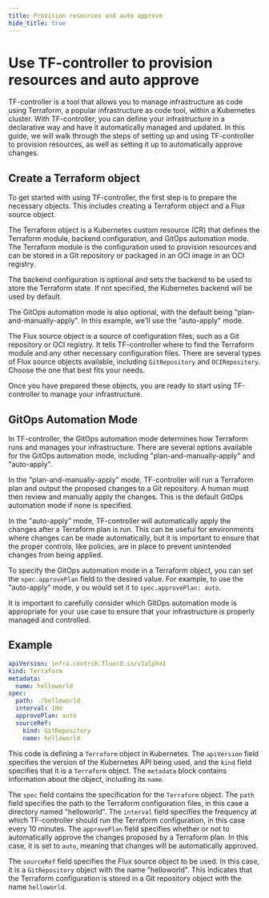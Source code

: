 ```yaml
---
title: Provision resources and auto approve
hide_title: true
---
```


# Use TF-controller to provision resources and auto approve

TF-controller is a tool that allows you to manage infrastructure as code using Terraform,
a popular infrastructure as code tool, within a Kubernetes cluster.
With TF-controller, you can define your infrastructure in a declarative way and have
it automatically managed and updated. In this guide, we will walk through the steps of
setting up and using TF-controller to provision resources, as well as setting it up to automatically approve changes.

## Create a Terraform object

To get started with using TF-controller, the first step is to prepare the necessary objects.
This includes creating a Terraform object and a Flux source object.

The Terraform object is a Kubernetes custom resource (CR) that defines
the Terraform module, backend configuration, and GitOps automation mode.
The Terraform module is the configuration used to provision resources
and can be stored in a Git repository or packaged in an OCI image in an OCI registry.

The backend configuration is optional and sets the backend to be used to store the Terraform state.
If not specified, the Kubernetes backend will be used by default.

The GitOps automation mode is also optional, with the default being "plan-and-manually-apply".
In this example, we'll use the "auto-apply" mode.

The Flux source object is a source of configuration files,
such as a Git repository or OCI registry. It tells TF-controller where to find the Terraform module
and any other necessary configuration files.
There are several types of Flux source objects available, including `GitRepository` and `OCIRepository`.
Choose the one that best fits your needs.

Once you have prepared these objects, you are ready to start using TF-controller to manage your infrastructure.

## GitOps Automation Mode

In TF-controller, the GitOps automation mode determines how Terraform runs and manages your infrastructure.
There are several options available for the GitOps automation mode, including "plan-and-manually-apply" and "auto-apply".

In the "plan-and-manually-apply" mode,
TF-controller will run a Terraform plan and output the proposed changes to a Git repository.
A human must then review and manually apply the changes.
This is the default GitOps automation mode if none is specified.

In the "auto-apply" mode, TF-controller will automatically apply the changes after a Terraform plan is run.
This can be useful for environments where changes can be made automatically,
but it is important to ensure that the proper controls, like policies, are in place to prevent unintended changes
from being applied.

To specify the GitOps automation mode in a Terraform object,
you can set the `spec.approvePlan` field to the desired value. For example, to use the "auto-apply" mode, y
ou would set it to `spec.approvePlan: auto`.

It is important to carefully consider which GitOps automation mode is appropriate for your use case to ensure that
your infrastructure is properly managed and controlled.

## Example

```yaml {8}
apiVersion: infra.contrib.fluxcd.io/v1alpha1
kind: Terraform
metadata:
  name: helloworld
spec:
  path: ./helloworld
  interval: 10m
  approvePlan: auto
  sourceRef:
    kind: GitRepository
    name: helloworld
```

This code is defining a `Terraform` object in Kubernetes.
The `apiVersion` field specifies the version of the Kubernetes API being used,
and the `kind` field specifies that it is a `Terraform` object.
The `metadata` block contains information about the object, including its `name`.

The `spec` field contains the specification for the `Terraform` object.
The `path` field specifies the path to the Terraform configuration files,
in this case a directory named "helloworld".
The `interval` field specifies the frequency at which TF-controller should run the Terraform configuration,
in this case every 10 minutes. The `approvePlan` field specifies whether or not
to automatically approve the changes proposed by a Terraform plan.
In this case, it is set to `auto`, meaning that changes will be automatically approved.

The `sourceRef` field specifies the Flux source object to be used.
In this case, it is a `GitRepository` object with the name "helloworld".
This indicates that the Terraform configuration is stored in a Git repository object with the name `helloworld`.
